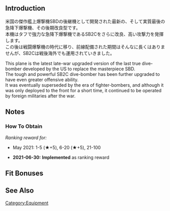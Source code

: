 {{EquipmentInfo}}

==Introduction==
米国の傑作艦上爆撃機SBDの後継機として開発された最新の、そして実質最後の急降下爆撃機、その後期改良型です。<br>本機はタフで強力な急降下爆撃機であるSB2Cをさらに改良、高い攻撃力を発揮します。<br>この後は戦闘爆撃機の時代に移り、前線配備された期間はそんなに長くはありませんが、SB2Cは戦後海外でも運用されていきました。

This plane is the latest late-war upgraded version of the last true dive-bomber developed by the US to replace the masterpiece SBD.<br>
The tough and powerful SB2C dive-bomber has been further upgraded to have even greater offensive ability.<br>
It was eventually superseded by the era of fighter-bombers, and although it was only deployed to the front for a short time, it continued to be operated by foreign militaries after the war.

==Notes==
<div class="mw-collapsible"><h3>How To Obtain</h3>
<div class="mw-collapsible-content">
''Ranking reward for:''
* May 2021: 1-5 (★+5), 6-20 (★+5), 21-100

</div></div>


<div class="mw-collapsible><h3>Updates History</h3>
<div class="mw-collapsible-content>
* '''2021-06-30:''' '''Implemented''' as ranking reward
</div></div>

==Fit Bonuses==
{{:SB2C-5/Bonuses}}

==See Also==
{{Equipmentlist}}
[[Category:Equipment]]